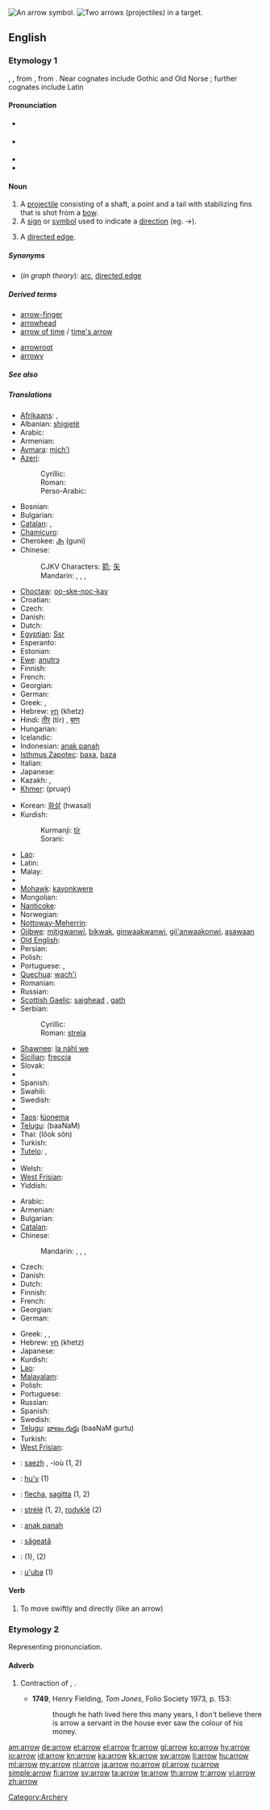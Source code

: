 [[Image:11 7 3.svg|thumb|right|An arrow symbol.]]
[[Image:Archery target.jpg|thumb|right|Two arrows (projectiles) in a target.]]
==English==

===Etymology 1===
{{etyl|ang}} {{term|earh}}, {{term|arwe|ārwe}}, from {{proto|Germanic|arhwō}}, from {{proto|Indo-European|arku-|bow and/or arrow}}.  Near cognates include Gothic {{term|𐌰𐍂𐍈𐌰𐌶𐌽𐌰|tr=arƕazna|lang=got}} and Old Norse {{term|ǫr|lang=non}}; further cognates include Latin {{term|arcus||bow|lang=la}}

====Pronunciation====
* {{a|UK}} {{IPA|/ˈaɹəʊ/}}
* {{a|US}} {{IPA|/ˈæɻoʊ/}}
* {{audio|en-us-arrow.ogg|Audio (US)}}
* {{rhymes|ærəʊ}}

====Noun====
{{en-noun}}

# A [[projectile]] consisting of a shaft, a point and a tail with stabilizing fins that is shot from a [[bow]].
# A [[sign]] or [[symbol]] used to indicate a [[direction]] (eg. <math>\to</math>).
# {{graphtheory}} A [[directed edge]].

=====Synonyms=====
* (''in graph theory''): [[arc]], [[directed edge]]

=====Derived terms=====
{{rel-top|Terms derived from ''arrow''}}
* [[arrow-finger]]
* [[arrowhead]]
* [[arrow of time]] / [[time's arrow]]
{{rel-mid}}
* [[arrowroot]]
* [[arrowy]]
{{rel-bottom}}

=====See also=====
{{rel:arrows}}

=====Translations=====
{{trans-top|projectile}}
* [[Afrikaans]]: {{t-|af|pyl|xs=Afrikaans}}, {{t|af|skig|xs=Afrikaans}}
* Albanian: [[shigjetë]] {{f}}
* Arabic: {{t|ar|سهم|m|tr=sahm}}
* Armenian: {{t-|hy|նետ|tr=net}}
* [[Aymara]]: [[mich'i]]
* [[Azeri]]:
*: Cyrillic: {{t|az|ох|sc=Cyrl}}
*: Roman: {{t|az|ox}}
*: Perso-Arabic: {{t|az|اوخ|tr=ox|sc=fa-Arab}}
* Bosnian: {{t-|bs|strijela|f}}
* Bulgarian: {{t+|bg|стрела}}
* [[Catalan]]: {{t+|ca|fletxa|f}}, {{t-|ca|sageta|f}}
* [[Chamicuro]]: {{tø|ccc|ashkololi}}
* Cherokee: [[ᎫᏂ]] (guni)
* Chinese:
*: CJKV Characters: [[箭]]; [[矢]]
*: Mandarin: {{t-|cmn|箭|tr=jiàn|sc=Hani}}, {{t-|cmn|矢|tr=shǐ|sc=Hani}}, {{t|cmn|箭頭|sc=Hani}}, {{t|cmn|箭头|tr=jiàntóu|sc=Hani}}
* [[Choctaw]]: [[oo-ske-noc-kay]]
* Croatian: {{t-|hr|strijela|f}}
* Czech: {{t+|cs|šíp|m}}
* Danish: {{t-|da|pil|c}}
* Dutch: {{t+|nl|pijl|m}}
* [[Egyptian]]: [[Ssr]]
* Esperanto: {{t-|eo|sago|xs=Esperanto}}
* Estonian: {{t-|et|nool}}
* [[Ewe]]: [[aŋutrɔ]] {{n}}
* Finnish: {{t+|fi|nuoli}}
* French: {{t+|fr|flèche|f}}
* Georgian: {{t-|ka|ისარი|tr=isari|sc=Geor|xs=Georgian}}
* German: {{t+|de|Pfeil|m}}
* Greek: {{t|el|βέλος|n|tr=vélos}}, {{t|el|σαΐτα|f|tr=saḯta}}
* Hebrew: [[חץ]] (khetz) {{m}}
* Hindi: [[तीर]] (tīr) {{m}}, [[बाण]]
* Hungarian: {{t+|hu|nyíl}}
* Icelandic: {{t+|is|píla|f}}
* Indonesian: [[anak panah]]
* [[Isthmus Zapotec]]: [[baxa]], [[baza]]
* Italian: {{t+|it|freccia|f}}
* Japanese: {{t+|ja|矢|tr=や, ya}}
* Kazakh: {{t|kk|жебе|tr=jebe|sc=Cyrl|xs=Kazakh}},  {{t|kk|оқ|tr=oq|sc=Cyrl|xs=Kazakh}}
* [[Khmer]]: {{Khmr|[[ព្រួញ]]}} (pruəɲ)
{{trans-mid}}
* Korean: [[화살]] (hwasal)
* Kurdish:
*: Kurmanji: [[tîr]] {{m}}
*: Sorani: {{t-|ku|تیر|tr=tîr|sc=ku-Arab}}
* [[Lao]]: {{t-|lo|ລູກສອນ|tr=luuk-söön|sc=Laoo|xs=Lao}}
* Latin: {{t+|la|sagitta|f}}
* Malay: {{t|ms|anak panah|xs=Malay}}
* {{trreq|Malayalam}}
* [[Mohawk]]: [[kayonkwere]]
* Mongolian: {{t|mn|сум|tr=sum|sc=Cyrl|xs=Mongolian}}
* [[Nanticoke]]: {{tø|nnt|allontz}}
* Norwegian: {{t+|no|pil}}
* [[Nottoway-Meherrin]]: {{tø|nwy|aruntquaserank}}
* [[Ojibwe]]: [[mitigwanwi]], [[bikwak]], [[ginwaakwanwi]], [[gii'anwaakonwi]], [[asawaan]]
* [[Old English]]: {{t-|ang|stræl|strǣl|m|xs=Old English}}
* Persian: {{t|fa|تیر|tr=tir}}
* Polish: {{t+|pl|strzała|f}}
* Portuguese: {{t+|pt|flecha|f}}, {{t+|pt|seta|f}}
* [[Quechua]]: [[wach'i]]
* Romanian: {{t-|ro|săgeată|f}}
* Russian: {{t+|ru|стрела|f|tr=strelá}}
* [[Scottish Gaelic]]: [[saighead]] {{f}}, [[gath]] {{f}}
* Serbian:
*: Cyrillic: {{t-|sr|стрела|f|sc=Cyrl}}
*: Roman: [[strela#Serbian|strela]] {{f}}
* [[Shawnee]]: [[la nàhl we]]
* [[Sicilian]]: [[freccia]] {{f}}
* Slovak: {{t-|sk|šíp}}
* {{trreq|Slovene}}
* Spanish: {{t+|es|flecha|f}}
* Swahili: {{t+|sw|mshale|xs=Swahili}}
* Swedish: {{t+|sv|pil|c}}
* {{trreq|Tamil}}
* [[Taos]]: [[łúonemą]]
* [[Telugu]]: {{t|te|బాణము}} (baaNaM)
* Thai: {{Thai|[[ลูกศร]]}} (lôok sŏn)
* Turkish: {{t+|tr|ok}}
* [[Tutelo]]: {{tø|tta|mañkoi}}, {{tø|tta|mañksii}}
* {{trreq|Vietnamese}}
* Welsh: {{t|cy|saeth|f|xs=Welsh}}
* [[West Frisian]]: {{t-|fy|pylk|g|xs=West Frisian}}
* Yiddish: {{t|yi|פֿײַל|f|tr=fayl|xs=Yiddish}}
{{trans-bottom}}

{{trans-top|symbol}}
* Arabic: {{t|ar|سهم|m|tr=sahm}}
* Armenian: {{t|hy|սլաք|tr=slak’}}
* Bulgarian: {{t+|bg|стрелка}}
* [[Catalan]]: {{t+|ca|fletxa|f}}
* Chinese:
*: Mandarin: {{t|cmn|箭號|sc=Hani}}, {{t|cmn|箭号|tr=jiànhào|sc=Hani}}, {{t|cmn|箭頭|sc=Hani}}, {{t|cmn|箭头|tr=jiàntóu|sc=Hani}}
* Czech: {{t-|cs|šipka|f}}
* Danish: {{t-|da|pil|c}}
* Dutch: {{t+|nl|pijl|m}}
* Finnish: {{t+|fi|nuoli}}
* French: {{t+|fr|flèche|f}}
* Georgian: {{t-|ka|ისარი|tr=isari|sc=Geor|xs=Georgian}}
* German: {{t+|de|Pfeil|m}}
{{trans-mid}}
* Greek: {{t|el|βέλος|n|tr=vélos}}, {{t|el|βελάκι|n|tr=veláki}} {{i|diminutive}}, {{t|el|δείκτης|m|tr=deíktis}}
* Hebrew: [[חץ]] (khetz) {{m}}
* Japanese: {{t-|ja|矢印|tr=やじるし, yajirushi}}
* Kurdish: {{t+|ku|tîr|m}}
* [[Lao]]: {{t-|lo|ລູກສອນ|tr=luuk-söön|sc=Laoo|xs=Lao}}
* [[Malayalam]]: {{t|ml|ചിഹ്നം|sc=Mlym|xs=Malayalam}}
* Polish: {{t+|pl|strzałka|f}}
* Portuguese: {{t+|pt|seta|f}}
* Russian: {{t+|ru|стрелка|f|tr=strélka}}
* Spanish: {{t+|es|flecha|f}}
* Swedish: {{t+|sv|pil|c}}
* [[Telugu]]: [[బాణం గుర్తు]] (baaNaM gurtu)
* Turkish: {{t|tr|ok}}
* [[West Frisian]]: {{t-|fy|pylk|c|xs=West Frisian}}
{{trans-bottom}}

{{trans-see|in graph theory|directed edge}}
{{checktrans-top}}
* {{ttbc|Breton}}: [[saezh]] {{f}}, -ioù {{p}} (1, 2)
* {{ttbc|Guaraní}}: [[hu'y]] (1)
* {{ttbc|Interlingua}}: [[flecha]], [[sagitta]] (1, 2)
* {{ttbc|Lithuanian}}: [[strėlė]] {{f}} (1, 2), [[rodyklė]] {{f}} (2)
{{trans-mid}}
* {{ttbc|Malay}}: [[anak panah]]
* {{ttbc|Romanian}}: [[săgeată]] {{f}}
* {{ttbc|Slovak}}: {{t-|sk|šíp|m}} (1), {{t-|sk|šípka|f}} (2)
* {{ttbc|Tupinambá}}: [[u'uba]] (1)
{{trans-bottom}}

====Verb====
{{en-verb}}

# To move swiftly and directly (like an arrow)

===Etymology 2===
Representing pronunciation.

====Adverb====
{{en-adv|-}}

# {{obsolete}} Contraction of {{term|ever}} {{term|a}}, {{term|e'er}} {{term|a}}.
#* '''1749''', Henry Fielding, ''Tom Jones'', Folio Society 1973, p. 153:
#*: though he hath lived here this many years, I don't believe there is arrow a servant in the house ever saw the colour of his money.

[[Category:Archery]]

[[am:arrow]]
[[de:arrow]]
[[et:arrow]]
[[el:arrow]]
[[fr:arrow]]
[[gl:arrow]]
[[ko:arrow]]
[[hy:arrow]]
[[io:arrow]]
[[id:arrow]]
[[kn:arrow]]
[[ka:arrow]]
[[kk:arrow]]
[[sw:arrow]]
[[li:arrow]]
[[hu:arrow]]
[[ml:arrow]]
[[my:arrow]]
[[nl:arrow]]
[[ja:arrow]]
[[no:arrow]]
[[pl:arrow]]
[[ru:arrow]]
[[simple:arrow]]
[[fi:arrow]]
[[sv:arrow]]
[[ta:arrow]]
[[te:arrow]]
[[th:arrow]]
[[tr:arrow]]
[[vi:arrow]]
[[zh:arrow]]